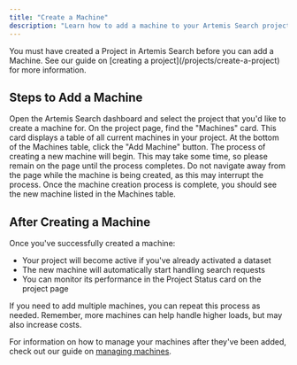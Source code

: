 ```yaml
---
title: "Create a Machine"
description: "Learn how to add a machine to your Artemis Search project"
---
```



<Warning>
You must have created a Project in Artemis Search before you can add a Machine. See our guide on [creating a project](/projects/create-a-project) for more information.
</Warning>

## Steps to Add a Machine

<Steps>
  <Step title="Navigate to the Project Page">
    Open the Artemis Search dashboard and select the project that you'd like to create a machine for.
  </Step>
  <Step title="Locate the Machines Card">
    On the project page, find the "Machines" card. This card displays a table of all current machines in your project.
  </Step>
  <Step title="Click 'Add Machine'">
    At the bottom of the Machines table, click the "Add Machine" button.
  </Step>
  <Step title="Wait for Machine Creation">
    The process of creating a new machine will begin. This may take some time, so please remain on the page until the process completes.
    <Warning>
    Do not navigate away from the page while the machine is being created, as this may interrupt the process.
    </Warning>
  </Step>
  <Step title="Verify Machine Status">
    Once the machine creation process is complete, you should see the new machine listed in the Machines table.
  </Step>
</Steps>

## After Creating a Machine

Once you've successfully created a machine:

- Your project will become active if you've already activated a dataset
- The new machine will automatically start handling search requests
- You can monitor its performance in the Project Status card on the project page

<Tip>
If you need to add multiple machines, you can repeat this process as needed. Remember, more machines can help handle higher loads, but may also increase costs.
</Tip>

For information on how to manage your machines after they've been added, check out our guide on [managing machines](/machines/manage-machines).